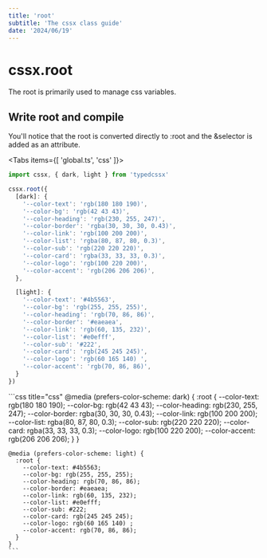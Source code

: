 ```yaml
---
title: 'root'
subtitle: 'The cssx class guide'
date: '2024/06/19'
---
```


<TocBot />

# cssx.root
The root is primarily used to manage css variables.

## Write root and compile
You'll notice that the root is converted directly to :root and the &selector is added as an attribute.

<Tabs items={[ 'global.ts', 'css' ]}>
  <Tab>
  ```ts title="global.ts"
  import cssx, { dark, light } from 'typedcssx'

  cssx.root({
    [dark]: {
      '--color-text': 'rgb(180 180 190)',
      '--color-bg': 'rgb(42 43 43)',
      '--color-heading': 'rgb(230, 255, 247)',
      '--color-border': 'rgba(30, 30, 30, 0.43)',
      '--color-link': 'rgb(100 200 200)',
      '--color-list': 'rgba(80, 87, 80, 0.3)',
      '--color-sub': 'rgb(220 220 220)',
      '--color-card': 'rgba(33, 33, 33, 0.3)',
      '--color-logo': 'rgb(100 220 200)',
      '--color-accent': 'rgb(206 206 206)',
    },

    [light]: {
      '--color-text': '#4b5563',
      '--color-bg': 'rgb(255, 255, 255)',
      '--color-heading': 'rgb(70, 86, 86)',
      '--color-border': '#eaeaea',
      '--color-link': 'rgb(60, 135, 232)',
      '--color-list': '#e0efff',
      '--color-sub': '#222',
      '--color-card': 'rgb(245 245 245)',
      '--color-logo': 'rgb(60 165 140) ',
      '--color-accent': 'rgb(70, 86, 86)',
    }
  })
  ```
  </Tab>
  <Tab>
    ```css title="css"
    @media (prefers-color-scheme: dark) {
      :root {
        --color-text: rgb(180 180 190);
        --color-bg: rgb(42 43 43);
        --color-heading: rgb(230, 255, 247);
        --color-border: rgba(30, 30, 30, 0.43);
        --color-link: rgb(100 200 200);
        --color-list: rgba(80, 87, 80, 0.3);
        --color-sub: rgb(220 220 220);
        --color-card: rgba(33, 33, 33, 0.3);
        --color-logo: rgb(100 220 200);
        --color-accent: rgb(206 206 206);
      }
    }

    @media (prefers-color-scheme: light) {
      :root {
        --color-text: #4b5563;
        --color-bg: rgb(255, 255, 255);
        --color-heading: rgb(70, 86, 86);
        --color-border: #eaeaea;
        --color-link: rgb(60, 135, 232);
        --color-list: #e0efff;
        --color-sub: #222;
        --color-card: rgb(245 245 245);
        --color-logo: rgb(60 165 140) ;
        --color-accent: rgb(70, 86, 86);
      }
    }
    ```
  </Tab>
</Tabs>
